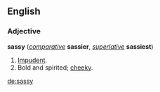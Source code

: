 ==English==
===Adjective===
'''sassy''' (''[[comparative]]'' '''sassier''', ''[[superlative]]'' '''sassiest''')

# [[Impudent]].
# Bold and spirited; [[cheeky]].

[[de:sassy]]